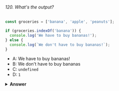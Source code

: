 ###### 120. What's the output?

```javascript
const groceries = ['banana', 'apple', 'peanuts'];

if (groceries.indexOf('banana')) {
  console.log('We have to buy bananas!');
} else {
  console.log(`We don't have to buy bananas!`);
}
```

- A: We have to buy bananas!
- B: We don't have to buy bananas
- C: `undefined`
- D: `1`

<details>
<summary>
<b>Answer</b>
</summary>

#### Answer: B

We passed the condition `groceries.indexOf("banana")` to the if-statement. `groceries.indexOf("banana")` returns `0`, which is a falsy value. Since the condition in the if-statement is falsy, the code in the `else` block runs, and `We don't have to buy bananas!` gets logged.

</details>
